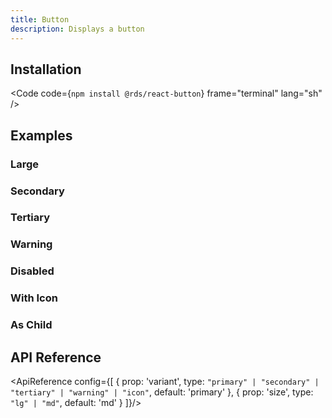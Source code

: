 ```yaml
---
title: Button
description: Displays a button
---
```



<CodePreview code={defaultSrc} lang="tsx">
    <Default/>
</CodePreview>

## Installation

<Code code={`npm install @rds/react-button`} frame="terminal" lang="sh" />

## Examples

### Large


<CodePreview code={largeSrc} lang="tsx">
    <Large/>
</CodePreview>

### Secondary


<CodePreview code={secondarySrc} lang="tsx">
    <Secondary/>
</CodePreview>

### Tertiary


<CodePreview code={tertiarySrc} lang="tsx">
    <Tertiary/>
</CodePreview>

### Warning


<CodePreview code={warningSrc} lang="tsx">
    <Warning/>
</CodePreview>

### Disabled


<CodePreview code={disabledSrc} lang="tsx">
    <Disabled/>
</CodePreview>

### With Icon


<CodePreview code={withIconSrc} lang="tsx">
    <WithIcon/>
</CodePreview>

### As Child


<CodePreview code={asChildSrc} lang="tsx">
    <AsChild/>
</CodePreview>

## API Reference
<ApiReference config={[
    {
        prop: 'variant',
        type: `"primary" | "secondary" | "tertiary" | "warning" | "icon"`,
        default: 'primary'
    },
    {
        prop: 'size',
        type: `"lg" | "md"`,
        default: 'md'
    }
]}/>